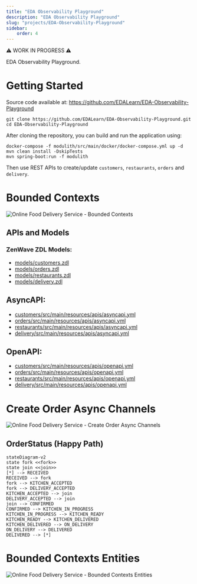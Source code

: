 ```yaml
---
title: "EDA Observability Playground"
description: "EDA Observability Playground"
slug: "projects/EDA-Observability-Playground"
sidebar:
    order: 4
---
```


⚠️ WORK IN PROGRESS ⚠️

EDA Observability Playground.

# Getting Started

Source code available at: https://github.com/EDALearn/EDA-Observability-Playground

```shell
git clone https://github.com/EDALearn/EDA-Observability-Playground.git
cd EDA-Observability-Playground
```

After cloning the repository, you can build and run the application using:

```shell
docker-compose -f modulith/src/main/docker/docker-compose.yml up -d
mvn clean install -DskipTests
mvn spring-boot:run -f modulith
```
Then use REST APIs to create/update `customers`, `restaurants`, `orders` and `delivery`.

# Bounded Contexts
![Online Food Delivery Service - Bounded Contexts](https://raw.githubusercontent.com/EDALearn/EDA-Observability-Playground/main/models/diagrams/BoundedContexts.excalidraw.svg)

## APIs and Models

### ZenWave ZDL Models:

* [models/customers.zdl](https://github.com/EDALearn/EDA-Observability-Playground/blob/main/models/customers.zdl)
* [models/orders.zdl](https://github.com/EDALearn/EDA-Observability-Playground/blob/main/models/orders.zdl)
* [models/restaurants.zdl](https://github.com/EDALearn/EDA-Observability-Playground/blob/main/models/restaurants.zdl)
* [models/delivery.zdl](https://github.com/EDALearn/EDA-Observability-Playground/blob/main/models/delivery.zdl)

## AsyncAPI:

* [customers/src/main/resources/apis/asyncapi.yml](https://github.com/EDALearn/EDA-Observability-Playground/blob/main/modules/customers/src/main/resources/apis/asyncapi.yml)
* [orders/src/main/resources/apis/asyncapi.yml](https://github.com/EDALearn/EDA-Observability-Playground/blob/main/modules/orders/src/main/resources/apis/asyncapi.yml)
* [restaurants/src/main/resources/apis/asyncapi.yml](https://github.com/EDALearn/EDA-Observability-Playground/blob/main/modules/restaurants/src/main/resources/apis/asyncapi.yml)
* [delivery/src/main/resources/apis/asyncapi.yml](https://github.com/EDALearn/EDA-Observability-Playground/blob/main/modules/delivery/src/main/resources/apis/asyncapi.yml)

## OpenAPI:

* [customers/src/main/resources/apis/openapi.yml](https://github.com/EDALearn/EDA-Observability-Playground/blob/main/modules/customers/src/main/resources/apis/openapi.yml)
* [orders/src/main/resources/apis/openapi.yml](https://github.com/EDALearn/EDA-Observability-Playground/blob/main/modules/orders/src/main/resources/apis/openapi.yml)
* [restaurants/src/main/resources/apis/openapi.yml](https://github.com/EDALearn/EDA-Observability-Playground/blob/main/modules/restaurants/src/main/resources/apis/openapi.yml)
* [delivery/src/main/resources/apis/openapi.yml](https://github.com/EDALearn/EDA-Observability-Playground/blob/main/modules/delivery/src/main/resources/apis/openapi.yml)

# Create Order Async Channels

![Online Food Delivery Service - Create Order Async Channels](https://raw.githubusercontent.com/EDALearn/EDA-Observability-Playground/main/models/diagrams/CreateOrderChannels.excalidraw.svg)

## OrderStatus (Happy Path)

```mermaid
stateDiagram-v2
state fork <<fork>>
state join <<join>>
[*] --> RECEIVED
RECEIVED --> fork
fork --> KITCHEN_ACCEPTED
fork --> DELIVERY_ACCEPTED
KITCHEN_ACCEPTED --> join
DELIVERY_ACCEPTED --> join
join --> CONFIRMED
CONFIRMED --> KITCHEN_IN_PROGRESS
KITCHEN_IN_PROGRESS --> KITCHEN_READY
KITCHEN_READY --> KITCHEN_DELIVERED
KITCHEN_DELIVERED --> ON_DELIVERY
ON_DELIVERY --> DELIVERED
DELIVERED --> [*]
```


# Bounded Contexts Entities

![Online Food Delivery Service - Bounded Contexts Entities](https://raw.githubusercontent.com/EDALearn/EDA-Observability-Playground/main/models/diagrams/BoundedContexts-Entities.excalidraw.svg)
